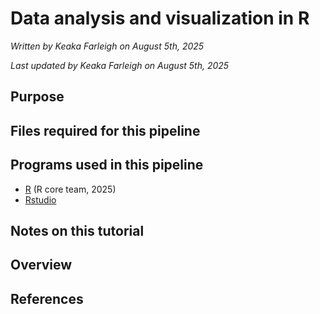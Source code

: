 # Data analysis and visualization in R

*Written by Keaka Farleigh on August 5th, 2025*

*Last updated by Keaka Farleigh on August 5th, 2025*

## Purpose


## Files required for this pipeline

## Programs used in this pipeline

 - [R](https://www.r-project.org/) (R core team, 2025)
 - [Rstudio](https://posit.co/download/rstudio-desktop/)


## Notes on this tutorial


## Overview


## References
